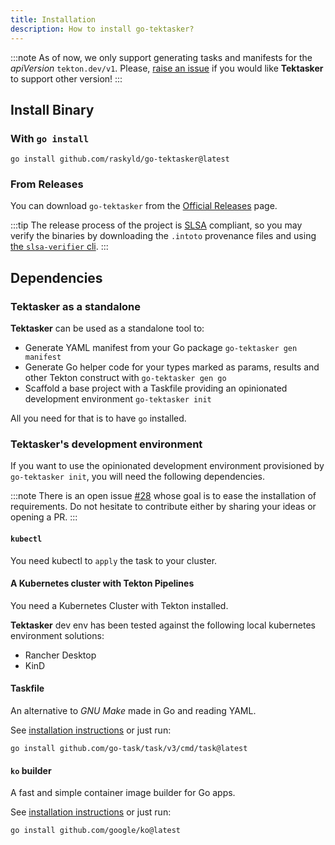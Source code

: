 ```yaml
---
title: Installation
description: How to install go-tektasker?
---
```



:::note
As of now, we only support generating tasks and manifests for
the *apiVersion* `tekton.dev/v1`. Please, [raise an issue][gh-issues] if you
would like **Tektasker** to support other version!
:::

[gh-issues]: https://github.com/raskyld/go-tektasker/issues/new/choose

## Install Binary

### With `go install`

```shell
go install github.com/raskyld/go-tektasker@latest
```

### From Releases

You can download `go-tektasker` from the [Official Releases][releases] page.

:::tip
The release process of the project is [SLSA][slsa] compliant, so you may verify the binaries
by downloading the `.intoto` provenance files and using [the `slsa-verifier` cli][slsa-verifier].
:::

[releases]: https://github.com/raskyld/go-tektasker/releases
[slsa]: https://slsa.dev
[slsa-verifier]: https://github.com/slsa-framework/slsa-verifier

## Dependencies

### Tektasker as a standalone

**Tektasker** can be used as a standalone tool to:
- Generate YAML manifest from your Go package `go-tektasker gen manifest`
- Generate Go helper code for your types marked as params, results and other Tekton construct
  with `go-tektasker gen go`
- Scaffold a base project with a Taskfile providing an opinionated development environment `go-tektasker init`

All you need for that is to have `go` installed.

### Tektasker's development environment

If you want to use the opinionated development environment provisioned by `go-tektasker init`, you will need
the following dependencies.

:::note
There is an open issue [#28](https://github.com/raskyld/go-tektasker/issues/28) whose goal is
to ease the installation of requirements. Do not hesitate to contribute either by sharing
your ideas or opening a PR.
:::

#### `kubectl`

You need kubectl to `apply` the task to your cluster.

#### A Kubernetes cluster with Tekton Pipelines

You need a Kubernetes Cluster with Tekton installed.

**Tektasker** dev env has been tested against the following local kubernetes environment solutions:
- Rancher Desktop
- KinD

<LinkCard
    title="Development Environment"
    href="/general/dev-env/"
    description="See this page to learn more about the different possible setup"
/>

#### Taskfile

An alternative to *GNU Make* made in Go and reading YAML.

See [installation instructions][taskfile-install] or just run:

```shell
go install github.com/go-task/task/v3/cmd/task@latest
```

[taskfile-install]: https://taskfile.dev/installation/

#### `ko` builder

A fast and simple container image builder for Go apps.

See [installation instructions][ko-install] or just run:

```shell
go install github.com/google/ko@latest
```

[ko-install]: https://ko.build/install/
